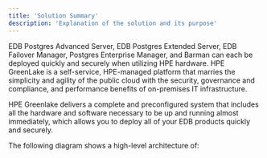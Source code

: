 ```yaml
---
title: 'Solution Summary'
description: 'Explanation of the solution and its purpose'
---
```


EDB Postgres Advanced Server, EDB Postgres Extended Server, EDB Failover Manager, Postgres Enterprise Manager, and Barman can each be deployed quickly and securely when utilizing HPE hardware.  HPE GreenLake is a self-service, HPE-managed platform that marries the simplicity and agility of the public cloud with the security, governance and compliance, and performance benefits of on-premises IT infrastructure.

HPE Greenlake delivers a complete and preconfigured system that includes all the hardware and software necessary to be up and running almost immediately, which allows you to deploy all of your EDB products quickly and securely.

The following diagram shows a high-level architecture of:

